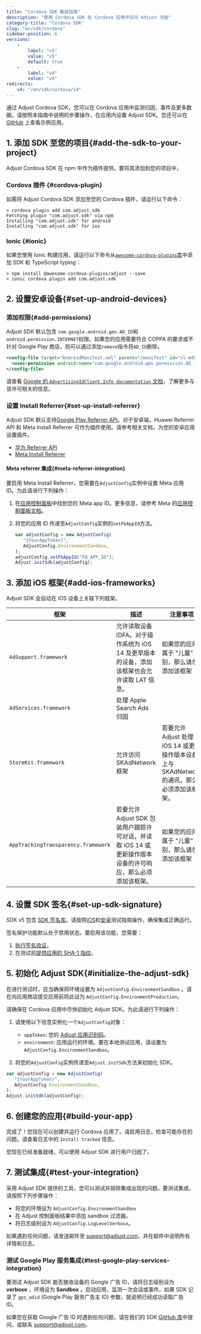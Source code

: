 ```yaml
---
title: "Cordova SDK 集成指南"
description: "使用 Cordova SDK 在 Cordova 应用中访问 Adjust 功能"
category-title: "Cordova SDK"
slug: "en/sdk/cordova"
sidebar-position: 6
versions: 
    - 
        label: "v5"
        value: "v5"
        default: true
    - 
        label: "v4"
        value: "v4"
redirects: 
    v4: "/en/sdk/cordova/v4"
---
```

通过 Adjust Cordova SDK，您可以在 Cordova 应用中监测归因、事件及更多数据。请按照本指南中说明的步骤操作，在应用内设置 Adjust SDK。您还可以在 [GitHub](https://github.com/adjust/cordova_sdk/tree/master/example-cordova) 上查看示例应用。

1\. 添加 SDK 至您的项目\{\#add\-the\-sdk\-to\-your\-project\}
---------------------------------------------------------------

Adjust Cordova SDK 在 npm 中作为插件提供。要将其添加到您的项目中，

### Cordova 插件 \{\#cordova\-plugin\}

如需将 Adjust Cordova SDK 添加至您的 Cordova 插件，请运行以下命令：

```console
> cordova plugin add com.adjust.sdk
Fetching plugin "com.adjust.sdk" via npm
Installing "com.adjust.sdk" for android
Installing "com.adjust.sdk" for ios
```

### Ionic \{\#ionic\}

如果您使用 Ionic 构建应用，请运行以下命令从[`awesome-cordova-plugins`库](https://github.com/danielsogl/awesome-cordova-plugins)中添加 SDK 和 TypeScript typing：

```console
> npm install @awesome-cordova-plugins/adjust --save
> ionic cordova plugin add com.adjust.sdk
```

2\. 设置安卓设备\{\#set\-up\-android\-devices\}
------------------------------------------------

### 添加权限\{\#add\-permissions\}

Adjust SDK 默认包含 `com.google.android.gms.AD_ID`和`android.permission.INTERNET`权限。如果您的应用需要符合 COPPA 的要求或不针对 Google Play 商店，则可以通过添加`remove`指令将`AD_ID`删除。
<codeblock title="plugin.xml"> 

```xml
<config-file target="AndroidManifest.xml" parent="/manifest" id="sl-md0000000">
  <uses-permission android:name="com.google.android.gms.permission.AD_ID" tools:node="remove" id="sl-md0000000" />
</config-file>
```

</CodeBlock> <callout type="seealso"> 

请查看 [Google 的 `AdvertisingIdClient.Info documentation` 文档](https://developers.google.com/android/reference/com/google/android/gms/ads/identifier/AdvertisingIdClient.Info#public-string-getid)，了解更多与该许可相关的信息。
</Callout> 

### 设置 Install Referrer\{\#set\-up\-install\-referrer\}

Adjust SDK 默认支持[Google Play Referrer API](https://developer.android.com/google/play/installreferrer)。对于安卓端，Huawei Referrer API 和 Meta Install Referrer 可作为插件使用。请参考相关文档，为您的安卓应用设置插件。

* [华为 Referrer API](/en/sdk/android/plugins/huawei-referrer-plugin)
* [Meta Install Referrer](/en/sdk/android/plugins/meta-referrer-plugin)

#### Meta referrer 集成\{\#meta\-referrer\-integration\}

要启用 Meta Install Referrer，您需要在`AdjustConfig`实例中设置 Meta 应用 ID。为此请进行下列操作：

1. 在[应用控制面板](https://developers.facebook.com/apps)中找到您的 Meta app ID。更多信息，请参考 Meta 的[应用控制面板文档](https://developers.facebook.com/docs/development/create-an-app/app-dashboard)。

2. 将您的应用 ID 传递至`AdjustConfig`实例的`setFbAppId`方法。

   <codeblock highlight="{range: 5}"> 

   ```js
   var adjustConfig = new AdjustConfig(
      "{YourAppToken}",
      AdjustConfig.EnvironmentSandbox,
   );
   adjustConfig.setFbAppId("FB_APP_ID");
   Adjust.initSdk(adjustConfig);
   ```

   </CodeBlock> 

3\. 添加 iOS 框架\{\#add\-ios\-frameworks\}
---------------------------------------------

Adjust SDK 会自动在 iOS 设备上关联下列框架。

|                 框架                  |                               描述                                |                             注意事项                             |
|-------------------------------------|-----------------------------------------------------------------|--------------------------------------------------------------|
| `AdSupport.framework`               | 允许读取设备 IDFA。对于操作系统为 iOS 14 及更早版本的设备，添加该框架也会允许读取 LAT 信息。         | 如果您的应用属于 "儿童" 类别，那么请勿添加该框架                                   |
| `AdServices.framework`              | 处理 Apple Search Ads 归因                                          |                                                              |
| `StoreKit.framework`                | 允许访问 SKAdNetwork 框架                                             | 若要允许 Adjust 处理 iOS 14 或更新操作版本设备上与 SKAdNetwork 的通讯，那么必须添加该框架。 |
| `AppTrackingTransparency.framework` | 若要允许 Adjust SDK 包装用户跟踪许可对话，并读取 iOS 14 或更新操作版本设备的许可响应，那么必须添加该框架。 | 如果您的应用属于 "儿童" 类别，那么请勿添加该框架                                   |

4\. 设置 SDK 签名\{\#set\-up\-sdk\-signature\}
-------------------------------------------------

SDK v5 包含 [SDK 签名库](https://help.adjust.com/en/article/sdk-signature)。请按照[iOS](/en/sdk/ios/integrations/signature-library#test-your-app)和[安卓](/en/sdk/android/integrations/signature-library#test-your-app)测试指南操作，确保集成正确运行。

签名保护功能默认处于禁用状态。要启用该功能，您需要：

1. [执行签名验证](https://help.adjust.com/en/article/sdk-signature#enforce-signature-validation)。
2. 在测试前[提供应用的 SHA\-1 指纹](https://help.adjust.com/en/article/sdk-signature#manage-your-certificate-fingerprints)。

5\. 初始化 Adjust SDK\{\#initialize\-the\-adjust\-sdk\}
-----------------------------------------------------------

<callout type="important"> 

在进行测试时，应当确保将环境设置为 `AdjustConfig.EnvironmentSandbox` 。请在向应用商店提交应用前将此设为 `AdjustConfig.EnvironmentProduction`。
</Callout> 

请确保在 Cordova 应用中尽快初始化 Adjust SDK。为此请进行下列操作：

1. 请使用以下信息实例化一个`AdjustConfig`对象： 
   * `appToken`: 您的 [Adjust 应用识别码](https://help.adjust.com/en/article/app-settings#view-your-app-token)。
   * `environment`: 应用运行的环境。要在本地测试应用，请设置为`AdjustConfig.EnvironmentSandbox`。

2. 将您的`AdjustConfig`实例传递至`Adjust.initSdk`方法来初始化 SDK。

```js
var adjustConfig = new AdjustConfig(
   "{YourAppToken}",
   AdjustConfig.EnvironmentSandbox,
);
Adjust.initSdk(adjustConfig);
```

6\. 创建您的应用\{\#build\-your\-app\}
--------------------------------------

完成了！您现在可以创建并运行 Cordova 应用了。请启用日志，检查可能存在的问题。请查看日志中的 `Install tracked` 信息。

您现在已经准备就绪，可以使用 Adjust SDK 进行用户归因了。

7\. 测试集成\{\#test\-your\-integration\}
-------------------------------------------

采用 Adjust SDK 提供的工具，您可以测试并排除集成出现的问题。要测试集成，请按照下列步骤操作：

* 将您的环境设为 `AdjustConfig.EnvironmentSandbox`
* 在 Adjust 控制面板结果中添加 sandbox 过滤器。
* 将日志级别设为 `AdjustConfig.LogLevelVerbose`。

如果遇到任何问题，请发送邮件至 [support@adjust.com](mailto:support@adjust.com)，并在邮件中说明所有详情和日志。

### 测试 Google Play 服务集成\{\#test\-google\-play\-services\-integration\}

要测试 Adjust SDK 能否接收设备的 Google 广告 ID，请将日志级别设为 **verbose** ，环境设为 **Sandbox** 。启动应用，监测一次会话或事件。如果 SDK 记录了 `gps_adid` \(Google Play 服务广告主 ID\) 参数，就说明已经成功读取广告 ID。

如果您在获取 Google 广告 ID 时遇到任何问题，请在我们的 SDK [GitHub 库](https://github.com/adjust/cordova_sdk)中提问，或联系 [support@adjust.com](mailto:support@adjust.com)。

